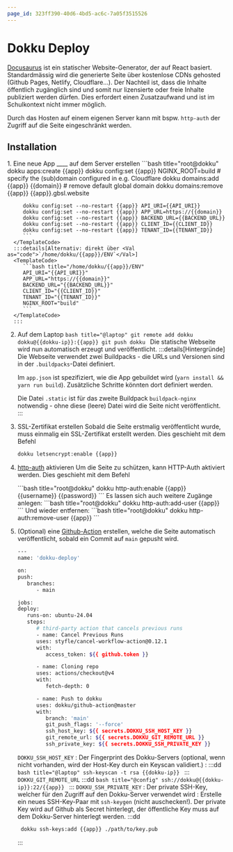 ```yaml
---
page_id: 323ff390-40d6-4bd5-ac6c-7a05f3515526
---
```



# Dokku Deploy

[Docusaurus](https://docusaurus.io/) ist ein statischer Website-Generator, der auf React basiert.
Standardmässig wird die generierte Seite über kostenlose CDNs gehosted (Github Pages, Netlify, Cloudflare...). Der Nachteil ist, dass die Inhalte öffentlich zugänglich sind und somit nur lizensierte oder freie Inhalte publiziert werden dürfen. Dies erfordert einen Zusatzaufwand und ist im Schulkontext nicht immer möglich.

Durch das Hosten auf einem eigenen Server kann mit bspw. `http-auth` der Zugriff auf die Seite eingeschränkt werden.

## Installation

<Steps>
  1. Eine neue App __<Val name="app" />__ auf dem Server erstellen
      <DynamicInput name="app" default='info-teaching-website' />
      <DynamicInput name="domain" default='info.gbsl.website' />
      <DynamicInput name="API_URI" default='api://xxxxxxxx-xxxx-xxxx-xxxx-xxxxxxxxxxxx' />
      <DynamicInput name="BACKEND_URL" default='https://xxx-api.gbsl.website' />
      <DynamicInput name="CLIENT_ID" default='xxxxxxxx-xxxx-xxxx-xxxx-xxxxxxxxxxxx' />
      <DynamicInput name="TENANT_ID" default='xxxxxxxx-xxxx-xxxx-xxxx-xxxxxxxxxxxx' />
      <TemplateCode>
         ```bash title="root@dokku"
         dokku apps:create {{app}}
         dokku config:set {{app}} NGINX_ROOT=build
         # specify the (sub)domain configured in e.g. Cloudflare
         dokku domains:add {{app}} {{domain}}
         # remove default global domain
         dokku domains:remove {{app}} {{app}}.gbsl.website

         dokku config:set --no-restart {{app}} API_URI={{API_URI}}
         dokku config:set --no-restart {{app}} APP_URL=https://{{domain}}
         dokku config:set --no-restart {{app}} BACKEND_URL={{BACKEND_URL}}
         dokku config:set --no-restart {{app}} CLIENT_ID={{CLIENT_ID}}
         dokku config:set --no-restart {{app}} TENANT_ID={{TENANT_ID}}
         ```
      </TemplateCode>
      :::details[Alternativ: direkt über <Val as="code">`/home/dokku/{{app}}/ENV`</Val>]
      <TemplateCode>
         ```bash title="/home/dokku/{{app}}/ENV"
         API_URI="{{API_URI}}"
         APP_URL="https://{{domain}}"
         BACKEND_URL="{{BACKEND_URL}}"
         CLIENT_ID="{{CLIENT_ID}}"
         TENANT_ID="{{TENANT_ID}}"
         NGINX_ROOT="build"
         ```
      </TemplateCode>
      :::
  2. Auf dem Laptop
      <DynamicInput name="dokku-ip" />
      <TemplateCode>
         ```bash title="@laptop"
         git remote add dokku dokku@{{dokku-ip}}:{{app}}
         git push dokku
         ```
      </TemplateCode>
     Die statische Webseite wird nun automatisch erzeugt und veröffentlicht.
     :::details[Hintergründe]
     Die Webseite verwendet zwei Buildpacks - die URLs und Versionen sind in der `.buildpacks`-Datei definiert.

     Im `app.json` ist spezifiziert, wie die App gebuildet wird (`yarn install && yarn run build`). Zusätzliche Schritte könnten dort definiert werden.

     Die Datei `.static` ist für das zweite Buildpack `buildpack-nginx` notwendig - ohne diese (leere) Datei wird die Seite nicht veröffentlicht.
     :::
  3. SSL-Zertifikat erstellen
     Sobald die Seite erstmalig veröffentlicht wurde, muss einmalig ein SSL-Zertifikat erstellt werden. Dies geschieht mit dem Befehl
      <TemplateCode>
      ```bash title="root@dokku"
      dokku letsencrypt:enable {{app}}
      ```
      </TemplateCode>
  4. [http-auth](https://github.com/dokku/dokku-http-auth) aktivieren
     Um die Seite zu schützen, kann HTTP-Auth aktiviert werden. Dies geschieht mit dem Befehl
      <DynamicInput name="app" default='info-teaching-website' />
      <DynamicInput name="username" />
      <DynamicInput name="password" />
     
      <TemplateCode>
      ```bash title="root@dokku"
      dokku http-auth:enable {{app}} {{username}} {{password}}
      ```
      </TemplateCode>
     Es lassen sich auch weitere Zugänge anlegen:
      <TemplateCode>
      ```bash title="root@dokku"
      dokku http-auth:add-user {{app}} <username> <password>
      ```
      </TemplateCode>
     Und wieder entfernen:
      <TemplateCode>
      ```bash title="root@dokku"
      dokku http-auth:remove-user {{app}} <username>
      ```
      </TemplateCode>
  5. (Optional) eine [Github-Action](https://dokku.com/docs/deployment/continuous-integration/github-actions/) erstellen, welche die Seite automatisch veröffentlicht, sobald ein Commit auf `main` gepusht wird.

      ```bash title=".github/workflows/deploy.yml"
      ---
      name: 'dokku-deploy'

      on:
      push:
         branches:
            - main

      jobs:
      deploy:
         runs-on: ubuntu-24.04
         steps:
            # third-party action that cancels previous runs
            - name: Cancel Previous Runs
            uses: styfle/cancel-workflow-action@0.12.1
            with:
               access_token: ${{ github.token }}

            - name: Cloning repo
            uses: actions/checkout@v4
            with:
               fetch-depth: 0

            - name: Push to dokku
            uses: dokku/github-action@master
            with:
               branch: 'main'
               git_push_flags: '--force'
               ssh_host_key: ${{ secrets.DOKKU_SSH_HOST_KEY }}
               git_remote_url: ${{ secrets.DOKKU_GIT_REMOTE_URL }}
               ssh_private_key: ${{ secrets.DOKKU_SSH_PRIVATE_KEY }}
      ```
      `DOKKU_SSH_HOST_KEY`
      : Der Fingerprint des Dokku-Servers (optional, wenn nicht vorhanden, wird der Host-Key durch ein Keyscan validiert.)
      : <DynamicInput name="dokku-ip" />
      :::dd
      <TemplateCode>
         ```bash title="@laptop"
         ssh-keyscan -t rsa {{dokku-ip}}
         ```
      </TemplateCode>
      :::
      `DOKKU_GIT_REMOTE_URL`
      :::dd
      <TemplateCode>
         ```bash title="@config"
         ssh://dokku@{{dokku-ip}}:22/{{app}}
         ```
      </TemplateCode>
      :::
      `DOKKU_SSH_PRIVATE_KEY`
      : Der private SSH-Key, welcher für den Zugriff auf den Dokku-Server verwendet wird
      : Erstelle ein neues SSH-Key-Paar mit `ssh-keygen` (nicht auschecken!). Der private Key wird auf Github als Secret hinterlegt, der öffentliche Key muss auf dem Dokku-Server hinterlegt werden.
      :::dd
      <TemplateCode>
      ```bash title="@dokku"
       dokku ssh-keys:add {{app}} ./path/to/key.pub
      ```
      </TemplateCode>
      :::

</Steps>